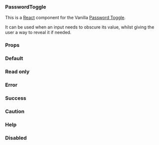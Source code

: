 

<Meta title="PasswordToggle" component={PasswordToggle} />

### PasswordToggle

This is a [React](https://reactjs.org/) component for the Vanilla [Password Toggle](https://docs.vanillaframework.io/base/forms/#password-toggle).

It can be used when an input needs to obscure its value, whilst giving the user a way to reveal it if needed.

### Props

<ArgsTable of={PasswordToggle} />

### Default

<Canvas>
  <Story name="Default">
    <PasswordToggle id="examplePassword1" label="Password" />
  </Story>
</Canvas>

### Read only

<Canvas>
  <Story name="Read only">
    <PasswordToggle
      id="examplePassword2"
      label="Password"
      readOnly
      defaultValue="password"
    />
  </Story>
</Canvas>

### Error

<Canvas>
  <Story name="Error">
    <PasswordToggle
      error="This field is required."
      id="examplePassword3"
      label="Password"
      defaultValue="password"
    />
  </Story>
</Canvas>

### Success

<Canvas>
  <Story name="Success">
    <PasswordToggle
      success="Strong password"
      id="examplePassword4"
      label="Password"
      defaultValue="password"
    />
  </Story>
</Canvas>

### Caution

<Canvas>
  <Story name="Caution">
    <PasswordToggle
      caution="Weak password"
      id="examplePassword5"
      label="Password"
      defaultValue="password"
    />
  </Story>
</Canvas>

### Help

<Canvas>
  <Story name="Help">
    <PasswordToggle
      help="Enter a secure password"
      id="examplePassword6"
      label="Password"
    />
  </Story>
</Canvas>

### Disabled

<Canvas>
  <Story name="Disabled">
    <PasswordToggle
      disabled
      id="examplePassword7"
      label="Password"
      defaultValue="password"
    />
  </Story>
</Canvas>
